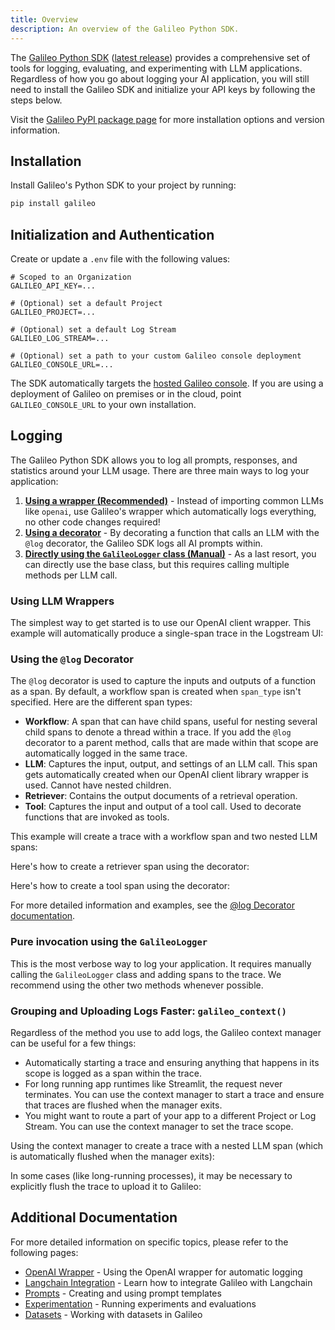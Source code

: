 ```yaml
---
title: Overview
description: An overview of the Galileo Python SDK.
---
```



The [Galileo Python SDK](https://github.com/rungalileo/galileo-python/) ([latest release](https://github.com/rungalileo/galileo-python/releases/latest)) provides a comprehensive set of tools for logging, evaluating, and experimenting with LLM applications. Regardless of how you go about logging your AI application, you will still need to install the Galileo SDK and initialize your API keys by following the steps below.

<InfoNote>Visit the [Galileo PyPI package page](https://pypi.org/project/galileo/) for more installation options and version information.</InfoNote>

## Installation

Install Galileo's Python SDK to your project by running:

```bash
pip install galileo
```

## Initialization and Authentication

Create or update a `.env` file with the following values:

```env ENV
# Scoped to an Organization
GALILEO_API_KEY=...

# (Optional) set a default Project
GALILEO_PROJECT=...

# (Optional) set a default Log Stream
GALILEO_LOG_STREAM=...

# (Optional) set a path to your custom Galileo console deployment
GALILEO_CONSOLE_URL=...
```

<Note>The SDK automatically targets the [hosted Galileo console](https://app.galileo.ai). If you are using a deployment of Galileo on premises or in the cloud, point `GALILEO_CONSOLE_URL` to your own installation.</Note>

<a id="wrapper-method"></a>
## Logging


The Galileo Python SDK allows you to log all prompts, responses, and statistics around your LLM usage. There are three main ways to log your application:

1. **[Using a wrapper (Recommended)](#wrapper-method)** - Instead of importing common LLMs like `openai`, use Galileo's wrapper which automatically logs everything, no other code changes required!
2. **[Using a decorator](#decorator-method)** - By decorating a function that calls an LLM with the `@log` decorator, the Galileo SDK logs all AI prompts within.
3. **[Directly using the `GalileoLogger` class (Manual)](#manual-method)** - As a last resort, you can directly use the base class, but this requires calling multiple methods per LLM call.

### Using LLM Wrappers

The simplest way to get started is to use our OpenAI client wrapper. This example will automatically produce a single-span trace in the Logstream UI:

<CodeGroup>
  <SnippetSdkOpenAIBasic />
</CodeGroup>

<a id="decorator-method"></a>
### Using the `@log` Decorator

The `@log` decorator is used to capture the inputs and outputs of a function as a span. By default, a workflow span is created when `span_type` isn't specified. Here are the different span types:

- **Workflow**: A span that can have child spans, useful for nesting several child spans to denote a thread within a trace. If you add the `@log` decorator to a parent method, calls that are made within that scope are automatically logged in the same trace.
- **LLM**: Captures the input, output, and settings of an LLM call. This span gets automatically created when our OpenAI client library wrapper is used. Cannot have nested children.
- **Retriever**: Contains the output documents of a retrieval operation.
- **Tool**: Captures the input and output of a tool call. Used to decorate functions that are invoked as tools.

This example will create a trace with a workflow span and two nested LLM spans:

<CodeGroup>
  <SnippetSdkWorkflow />
</CodeGroup>

Here's how to create a retriever span using the decorator:

<CodeGroup>
  <SnippetSdkRetriever />
</CodeGroup>

Here's how to create a tool span using the decorator:

<CodeGroup>
  <SnippetSdkTool />
</CodeGroup>

For more detailed information and examples, see the [@log Decorator documentation](./logging/log-decorator).

<a id="manual-method"></a>
### Pure invocation using the `GalileoLogger` 
This is the most verbose way to log your application. It requires manually calling the `GalileoLogger` class and adding spans to the trace. We recommend using the other two methods whenever possible.

<CodeGroup>
  <SnippetSdkGalileoLogger />
</CodeGroup>

### Grouping and Uploading Logs Faster: `galileo_context()`

Regardless of the method you use to add logs, the Galileo context manager can be useful for a few things:

- Automatically starting a trace and ensuring anything that happens in its scope is logged as a span within the trace.
- For long running app runtimes like Streamlit, the request never terminates. You can use the context manager to start a trace and ensure that traces are flushed when the manager exits.
- You might want to route a part of your app to a different Project or Log Stream. You can use the context manager to set the trace scope.

Using the context manager to create a trace with a nested LLM span (which is automatically flushed when the manager exits):

<CodeGroup>
  <SnippetSdkContextBasic />
</CodeGroup>

In some cases (like long-running processes), it may be necessary to explicitly flush the trace to upload it to Galileo:

<CodeGroup>
  <SnippetSdkContextExplicitFlush />
</CodeGroup>

## Additional Documentation

For more detailed information on specific topics, please refer to the following pages:

- [OpenAI Wrapper](./wrappers/openai) - Using the OpenAI wrapper for automatic logging
- [Langchain Integration](./wrappers/langchain) - Learn how to integrate Galileo with Langchain
- [Prompts](./prompts) - Creating and using prompt templates
- [Experimentation](/concepts/experiments/overview) - Running experiments and evaluations
- [Datasets](/concepts/datasets) - Working with datasets in Galileo
